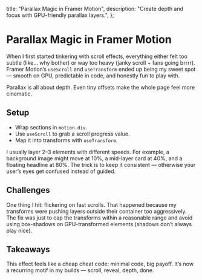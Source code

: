 
  title: "Parallax Magic in Framer Motion",
  description: "Create depth and focus with GPU-friendly parallax layers.",
};

# Parallax Magic in Framer Motion

When I first started tinkering with scroll effects, everything either felt too subtle (like… why bother) or way too heavy (janky scroll + fans going brrrr). Framer Motion’s `useScroll` and `useTransform` ended up being my sweet spot — smooth on GPU, predictable in code, and honestly fun to play with.

<Callout type="note">
  Parallax is all about depth. Even tiny offsets make the whole page feel more
  cinematic.
</Callout>

## Setup

- Wrap sections in `motion.div`.
- Use `useScroll` to grab a scroll progress value.
- Map it into transforms with `useTransform`.

I usually layer 2–3 elements with different speeds. For example, a background image might move at 10%, a mid-layer card at 40%, and a floating headline at 80%. The trick is to keep it consistent — otherwise your user’s eyes get confused instead of guided.

## Challenges

One thing I hit: flickering on fast scrolls. That happened because my transforms were pushing layers outside their container too aggressively. The fix was just to cap the transforms within a reasonable range and avoid using box-shadows on GPU-transformed elements (shadows don’t always play nice).

## Takeaways

This effect feels like a cheap cheat code: minimal code, big payoff. It’s now a recurring motif in my builds — scroll, reveal, depth, done.

<Demo />

